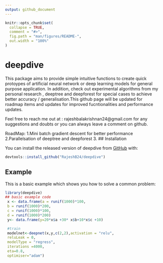 ```yaml
---
output: github_document
---
```


<!-- README.md is generated from README.Rmd. Please edit that file -->

```r
knitr::opts_chunk$set(
  collapse = TRUE,
  comment = "#>",
  fig.path = "man/figures/README-",
  out.width = "100%"
)
```
# deepdive

<!-- badges: start -->
<!-- badges: end -->

This package aims to provide simple intuitive functions to create quick protoypes of artificial neural network or deep learning models for general purpose application. In addition, check out experimental algorithms from my personal research , deeptree and deepforest for special cases to achieve better accuracy / generalisation.This github page will be updated for roadmap items and updates for improved fucntionalities and performance updates.

Feel free to reach me out at : rajeshbalakrishnan24@gmail.com for any suggestions and doubts or you can always leave a comment on github.

RoadMap:
1.Mini batch gradient descent for better performance
2.Parallelsation of deeptree and deepforest 
3.
## Installation

You can install the released version of deepdive from [GitHub](https://github.com/RajeshB24/deepdive) with:

``` r
devtools::install_github("RajeshB24/deepdive")
```

## Example

This is a basic example which shows you how to solve a common problem:

```r
library(deepdive)
## basic example code
 x <- data.frame(a = runif(1000)*100,
 b = runif(1000)*200,
 c = runif(1000)*100,
 d = runif(1000)*200)
 y<- data.frame(y=20*x$a +30* x$b+10*x$c +10)

 #train
 modelnet<-deepnet(x,y,c(2,2),activation = "relu",
 reluLeak = 0,
 modelType = "regress",
 iterations =4000,
 eta=0.8,
 optimiser="adam")

```

